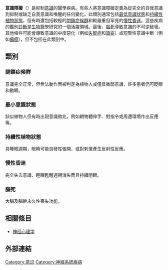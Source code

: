 {{Multiple issues|
{{Request translation|en|}}
{{Unreferenced|time=2020-09-22T17:03:31+00:00}}
{{Rough translation|time=2020-10-10T00:03:12+00:00}}
}}
{{translating|[[:en:Disorders_of_consciousness|:en:Disorders of consciousness]]||tpercent=|time=2020-09-20UTC14:53:34}}

'''意識障礙'''（{{lang-en|Disorders of consciousness}}）是抑制[[意識|意識]]的醫學疾病。有些人將意識障礙定義為從完全的自我意識到抑制或缺乏自我意識和喚醒的任何變化。此類別通常包括[[最低意識狀態|最低意識狀態]]和[[持續性植物狀態|持續性植物狀態]]，但有時還包括較輕的[[閉鎖症候群|閉鎖症候群]]和較嚴重但罕見的[[昏迷|慢性昏迷]]。這些疾病的鑑別[[診斷|診斷]]是[[生物醫學|生物醫學]]研究的一個活躍領域。最後，[[腦死|腦死]]導致意識的不可逆破壞。其他條件可能會導致意識的中度惡化（例如[[失智症|失智症]]和[[譫妄|譫妄]]）或短暫性意識中斷（例如[[癲癇|癲癇]]），但不包括在此類別中。

==類別==
===閉鎖症候群===
意識完全正常，但無法動作而被判定為植物人或僅具微弱意識，許多患者仍可眨眼和動眼。

===最小意識狀態===
狀似植物人但有時出現意識徵兆，例如朝物體伸手、對指令或周遭環境作出反應等。

===持續性植物狀態===
具睡眠週期，眼睛可能自發性張開，或對刺激產生反射性反應。

===慢性昏迷===
完全失去意識、睡眠甦醒週期消失而且持續閉眼。

===腦死===
大腦及腦幹永久性喪失功能。

==相關條目==
*[[神经心理学|神经心理学]]
==外部連結==
{{Medical resources
|  DiseasesDB     = 
|  ICD10          = {{ICD10|R|40}}
|  ICD9           = {{ICD9|780.0}}
|  ICDO           =
|  OMIM           =
|  MedlinePlus    =
|  eMedicineSubj  =
|  eMedicineTopic =
|  MeshID         =C10.597.606.358 
}}

{{Disorders of consciousness|state=collapsed}}
{{意识}}

[[Category:意识|Category:意识]]
[[Category:神經系統疾病|Category:神經系統疾病]]
